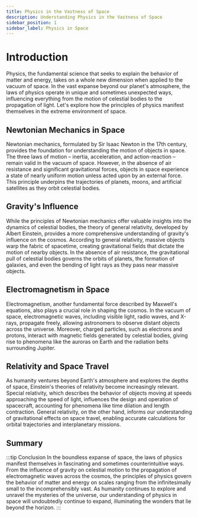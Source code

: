 ```yaml
---
title: Physics in the Vastness of Space
description: Understanding Physics in the Vastness of Space
sidebar_position: 1
sidebar_label: Physics in Space
---
```


# Introduction

Physics, the fundamental science that seeks to explain the behavior of matter and energy, takes on a whole new dimension when applied to the vacuum of space. In the vast expanse beyond our planet's atmosphere, the laws of physics operate in unique and sometimes unexpected ways, influencing everything from the motion of celestial bodies to the propagation of light. Let's explore how the principles of physics manifest themselves in the extreme environment of space.

## Newtonian Mechanics in Space

Newtonian mechanics, formulated by Sir Isaac Newton in the 17th century, provides the foundation for understanding the motion of objects in space. The three laws of motion – inertia, acceleration, and action-reaction – remain valid in the vacuum of space. However, in the absence of air resistance and significant gravitational forces, objects in space experience a state of nearly uniform motion unless acted upon by an external force. This principle underpins the trajectories of planets, moons, and artificial satellites as they orbit celestial bodies.

## Gravity's Influence

While the principles of Newtonian mechanics offer valuable insights into the dynamics of celestial bodies, the theory of general relativity, developed by Albert Einstein, provides a more comprehensive understanding of gravity's influence on the cosmos. According to general relativity, massive objects warp the fabric of spacetime, creating gravitational fields that dictate the motion of nearby objects. In the absence of air resistance, the gravitational pull of celestial bodies governs the orbits of planets, the formation of galaxies, and even the bending of light rays as they pass near massive objects.

## Electromagnetism in Space

Electromagnetism, another fundamental force described by Maxwell's equations, also plays a crucial role in shaping the cosmos. In the vacuum of space, electromagnetic waves, including visible light, radio waves, and X-rays, propagate freely, allowing astronomers to observe distant objects across the universe. Moreover, charged particles, such as electrons and protons, interact with magnetic fields generated by celestial bodies, giving rise to phenomena like the auroras on Earth and the radiation belts surrounding Jupiter.

## Relativity and Space Travel

As humanity ventures beyond Earth's atmosphere and explores the depths of space, Einstein's theories of relativity become increasingly relevant. Special relativity, which describes the behavior of objects moving at speeds approaching the speed of light, influences the design and operation of spacecraft, accounting for phenomena like time dilation and length contraction. General relativity, on the other hand, informs our understanding of gravitational effects on space travel, enabling accurate calculations for orbital trajectories and interplanetary missions.

## Summary

:::tip Conclusion
In the boundless expanse of space, the laws of physics manifest themselves in fascinating and sometimes counterintuitive ways. From the influence of gravity on celestial motion to the propagation of electromagnetic waves across the cosmos, the principles of physics govern the behavior of matter and energy on scales ranging from the infinitesimally small to the incomprehensibly vast. As humanity continues to explore and unravel the mysteries of the universe, our understanding of physics in space will undoubtedly continue to expand, illuminating the wonders that lie beyond the horizon.
:::
